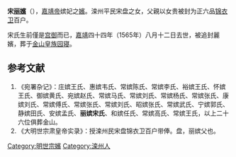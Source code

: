 {{東亞女性歷史人物
|名稱 =丽嫔宋氏
|身份 =明朝妃嫔
|位號= 宫御→嫔（追封）
|徽號= 丽
|出生地= [[滦州|滦州]]
|逝世年=1565年
|墳墓=北京金山
|父親=宋盘
|夫=[[嘉靖帝|嘉靖帝]]
}}

'''宋[[丽嬪|丽嬪]]'''（{{bd|||1565年|}}），[[嘉靖帝|嘉靖帝]]嫔妃之[[嬪|嬪]]。滦州平民宋盘之女，父親以女贵被封为正六品[[锦衣卫|锦衣卫]]百户。

宋氏生前僅是[[庶妃|宫御]]而已，[[嘉靖|嘉靖]]四十四年（1565年）八月十二日去世，被追封麗嬪，葬于[[玉泉山|金山皇族园寝]]。

==参考文献==

#《宛署杂记》：庄嫔王氏、惠嫔韦氏、常嫔陈氏、常嫔李氏、裕嫔王氏、怀嫔王氏、御嫔黄氏、宛嫔赵氏、常嫔马氏、常嫔刘氏、常嫔杨氏、常嫔张氏、康嫔刘氏、常嫔傅氏、常嫔张氏、常嫔刘氏、昭嫔张氏、常嫔武氏、宁嫔郭氏、静嫔田氏、安嫔孟氏、'''丽嫔宋氏'''、和嫔任氏、常嫔高氏、常嫔王氏，以上二十六位俱葬金山。
#《大明世宗肃皇帝实录》：授滦州民宋盘锦衣卫百户带俸。盘，丽嫔父也。

{{明世宗皇室}}

[[Category:明世宗嬪|Category:明世宗嬪]]
[[Category:滦州人|Category:滦州人]]